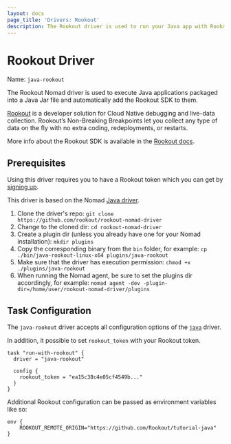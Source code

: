 ```yaml
---
layout: docs
page_title: 'Drivers: Rookout'
description: The Rookout driver is used to run your Java app with Rookout.
---
```


# Rookout Driver

Name: `java-rookout`

The Rookout Nomad driver is used to execute Java applications packaged into a Java Jar file and automatically add the Rookout SDK to them.

[Rookout](https://rookout.com) is a developer solution for Cloud Native debugging and live-data collection. Rookout’s Non-Breaking Breakpoints let you collect any type of data on the fly with no extra coding, redeployments, or restarts.

More info about the Rookout SDK is available in the [Rookout docs](https://docs.rookout.com).

## Prerequisites

Using this driver requires you to have a Rookout token which you can get by [signing up](http://rookout.com).

This driver is based on the Nomad [Java driver](https://www.nomadproject.io/docs/drivers/java).

1. Clone the driver's repo: `git clone https://github.com/rookout/rookout-nomad-driver`
2. Change to the cloned dir: `cd rookout-nomad-driver`
3. Create a plugin dir (unless you already have one for your Nomad installation): `mkdir plugins`
4. Copy the corresponding binary from the `bin` folder, for example: `cp ./bin/java-rookout-linux-x64 plugins/java-rookout`
5. Make sure that the driver has execution permission: `chmod +x ./plugins/java-rookout`
6. When running the Nomad agent, be sure to set the plugins dir accordingly, for example: `nomad agent -dev -plugin-dir=/home/user/rookout-nomad-driver/plugins`

## Task Configuration

The `java-rookout` driver accepts all configuration options of the [`java`](https://www.nomadproject.io/docs/drivers/java) driver.

In addition, it possible to set `rookout_token` with your Rookout token.

```hcl
task "run-with-rookout" {
  driver = "java-rookout"

  config {
    rookout_token = "ea15c38c4e05cf4549b..."
  }
}
```

Additional Rookout configuration can be passed as environment variables like so:
```hcl
env {
    ROOKOUT_REMOTE_ORIGIN="https://github.com/Rookout/tutorial-java"
}
```
